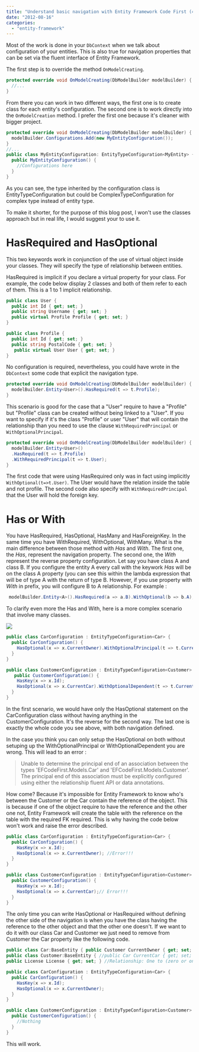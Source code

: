 ```yaml
---
title: "Understand basic navigation with Entity Framework Code First (4.3) with 1 to 0..1 relationship"
date: "2012-08-16"
categories: 
  - "entity-framework"
---
```


Most of the work is done in your `DbContext` when we talk about configuration of your entities. This is also true for navigation properties that can be set via the fluent interface of Entity Framework.

The first step is to override the method `OnModelCreating`.


```csharp
protected override void OnModelCreating(DbModelBuilder modelBuilder) { 
  //... 
} 
```

From there you can work in two different ways, the first one is to create class for each entity's configuration. The second one is to work directly into the `OnModelCreation` method. I prefer the first one because it's cleaner with bigger project. 

```csharp
protected override void OnModelCreating(DbModelBuilder modelBuilder) { 
  modelBuilder.Configurations.Add(new MyEntityConfiguration()); 
} 
//... 
public class MyEntityConfiguration: EntityTypeConfiguration<MyEntity> { 
  public MyEntityConfiguration() { 
    //Configurations here 
  } 
} 
```

As you can see, the type inherited by the configuration class is EntityTypeConfiguration but could be ComplexTypeConfiguration for complex type instead of entity type.

To make it shorter, for the purpose of this blog post, I won't use the classes approach but in real life, I would suggest your to use it.

# HasRequired and HasOptional

This two keywords work in conjunction of the use of virtual object inside your classes. They will specify the type of relationship between entities.

HasRequired is implicit if you declare a virtual property for your class. For example, the code below display 2 classes and both of them refer to each of them. This is a 1 to 1 implicit relationship.


```csharp
public class User { 
  public int Id { get; set; } 
  public string Username { get; set; } 
  public virtual Profile Profile { get; set; } 
}

public class Profile { 
  public int Id { get; set; } 
  public string PostalCode { get; set; }
   public virtual User User { get; set; } 
} 
```

No configuration is required, nevertheless, you could have wrote in the `DbContext` some code that explicit the navigation type.


```csharp
protected override void OnModelCreating(DbModelBuilder modelBuilder) { 
  modelBuilder.Entity<User>().HasRequired(t => t.Profile); 
} 
```

This scenario is good for the case that a "User" require to have a "Profile" but "Profile" class can be created without being linked to a "User". If you want to specify if it's the class "Profile" or user "User" that will contain the relationship than you need to use the clause `WithRequiredPrincipal` or `WithOptionalPrincipal`.


```csharp
protected override void OnModelCreating(DbModelBuilder modelBuilder) { 
  modelBuilder.Entity<User>() 
  .HasRequired(t => t.Profile) 
  .WithRequiredPrincipal(t => t.User); 
} 
```

The first code that were using HasRequired only was in fact using implicitly `WithOptional(t=>t.User)`. The User would have the relation inside the table and not profile. The second code also specify with `WithRequiredPrincipal` that the User will hold the foreign key.

# Has or With

You have HasRequired, HasOptional, HasMany and HasForeignKey. In the same time you have WithRequired, WithOptional, WithMany. What is the main difference between those method with _Has_ and _With_. The first one, the _Has_, represent the navigation property. The second one, the _With_ represent the reverse property configuration. Let say you have class A and class B. If you configure the entity A every call with the keywork _Has_ will be on the class A property (you can see this within the lambda expression that will be of type A with the return of type B. However, if you use property with _With_ in prefix, you will configure B to A relationship. For example : 

```csharp
 modelBuilder.Entity<A>().HasRequired(a => a.B).WithOptional(b => b.A); 
```

To clarify even more the Has and With, here is a more complex scenario that involve many classes. 

![](/images/blog/CarCustomer-283x400.png)


```csharp
public class CarConfiguration : EntityTypeConfiguration<Car> { 
  public CarConfiguration() { 
    HasOptional(x => x.CurrentOwner).WithOptionalPrincipal(t => t.CurrentCar); //User contain the Customer FK 
  } 
}

public class CustomerConfiguration : EntityTypeConfiguration<Customer> {
   public CustomerConfiguration() { 
    HasKey(x => x.Id); 
    HasOptional(x => x.CurrentCar).WithOptionalDependent(t => t.CurrentOwner);//Defined inside the CarConfiguration (up-side-down), may not be required 
  } 
} 
``` 

In the first scenario, we would have only the HasOptional statement on the CarConfiguration class without having anything in the CustomerConfiguration. It's the reverse for the second way. The last one is exactly the whole code you see above, with both navigation defined.

In the case you think you can only setup the HasOptional on both without setuping up the WithOptionalPrincipal or WithOptionalDependent you are wrong. This will lead to an error :

> Unable to determine the principal end of an association between the types 'EFCodeFirst.Models.Car' and 'EFCodeFirst.Models.Customer'. The principal end of this association must be explicitly configured using either the relationship fluent API or data annotations.

How come? Because it's impossible for Entity Framework to know who's between the Customer or the Car contain the reference of the object. This is because if one of the object require to have the reference and the other one not, Entity Framework will create the table with the reference on the table with the required FK required. This is why having the code below won't work and raise the error described. 

```csharp
public class CarConfiguration : EntityTypeConfiguration<Car> { 
  public CarConfiguration() { 
    HasKey(x => x.Id); 
    HasOptional(x => x.CurrentOwner); //Error!!! 
  } 
} 

public class CustomerConfiguration : EntityTypeConfiguration<Customer> { 
  public CustomerConfiguration() { 
    HasKey(x => x.Id); 
    HasOptional(x => x.CurrentCar);// Error!!! 
  } 
} 
```

The only time you can write HasOptional or HasRequired without defining the other side of the navigation is when you have the class having the reference to the other object and that the other one doesn't. If we want to do it with our class Car and Customer we just need to remove from Customer the Car property like the following code.


```csharp
public class Car:BaseEntity { public Customer CurrentOwner { get; set; } //Relationship : One to (zero or one) } 
public class Customer:BaseEntity { //public Car CurrentCar { get; set; } //Relationship: One to (zero or one) 
public License License { get; set; } //Relationship: One to (zero or one) }

public class CarConfiguration : EntityTypeConfiguration<Car> { 
  public CarConfiguration() { 
    HasKey(x => x.Id); 
    HasOptional(x => x.CurrentOwner); 
  } 
} 

public class CustomerConfiguration : EntityTypeConfiguration<Customer> { 
  public CustomerConfiguration() { 
    //Nothing 
  } 
} 
```

This will work.
